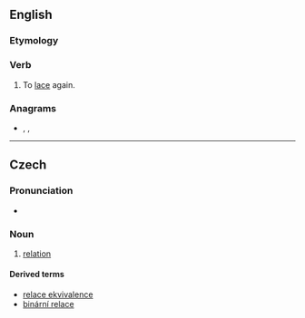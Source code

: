 ==English==

===Etymology===
{{prefix|re|lace|lang=en}}

===Verb===
{{en-verb|relac}}

# {{lb|en|transitive}} To [[lace]] again.

===Anagrams===
* {{l|en|cereal}}, {{l|en|claree}}, {{l|en|cleare}}

----

==Czech==

===Pronunciation===
* {{audio|Cs-relace.ogg|Audio|lang=cs}}

===Noun===
{{cs-noun|g=f}}

# {{lb|cs|set theory}} [[relation]]

====Derived terms====
* [[relace ekvivalence]] {{g|f}}
* [[binární relace]] {{g|f}}